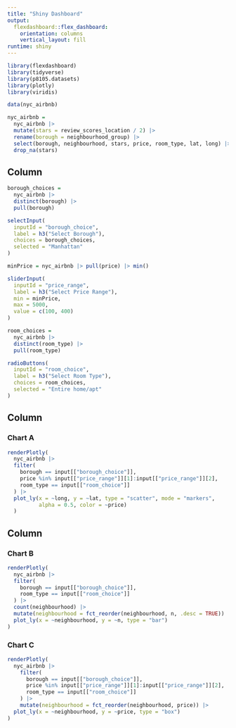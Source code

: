 ```yaml
---
title: "Shiny Dashboard"
output: 
  flexdashboard::flex_dashboard:
    orientation: columns
    vertical_layout: fill
runtime: shiny
---
```


```r
library(flexdashboard)
library(tidyverse)
library(p8105.datasets)
library(plotly)
library(viridis)
```


```r
data(nyc_airbnb)

nyc_airbnb =
  nyc_airbnb |> 
  mutate(stars = review_scores_location / 2) |> 
  rename(borough = neighbourhood_group) |> 
  select(borough, neighbourhood, stars, price, room_type, lat, long) |> 
  drop_na(stars)
```


Column {.sidebar}
-----------------------------------------------------------------------

```r
borough_choices = 
  nyc_airbnb |> 
  distinct(borough) |> 
  pull(borough)

selectInput(
  inputId = "borough_choice",
  label = h3("Select Borough"),
  choices = borough_choices,
  selected = "Manhattan"
)
```

```r
minPrice = nyc_airbnb |> pull(price) |> min()

sliderInput(
  inputId = "price_range",
  label = h3("Select Price Range"),
  min = minPrice,
  max = 5000,
  value = c(100, 400)
)
```


```r
room_choices = 
  nyc_airbnb |> 
  distinct(room_type) |> 
  pull(room_type)

radioButtons(
  inputId = "room_choice",
  label = h3("Select Room Type"),
  choices = room_choices,
  selected = "Entire home/apt"
)
```


Column {data-width=650}
-----------------------------------------------------------------------

### Chart A

```r
renderPlotly(
  nyc_airbnb |> 
  filter(
    borough == input[["borough_choice"]],
    price %in% input[["price_range"]][1]:input[["price_range"]][2],
    room_type == input[["room_choice"]]
  ) |> 
  plot_ly(x = ~long, y = ~lat, type = "scatter", mode = "markers", 
          alpha = 0.5, color = ~price)
  )
```

Column {data-width=350}
-----------------------------------------------------------------------

### Chart B

```r
renderPlotly(
  nyc_airbnb |> 
  filter(
    borough == input[["borough_choice"]],
    room_type == input[["room_choice"]]
  ) |> 
  count(neighbourhood) |> 
  mutate(neighbourhood = fct_reorder(neighbourhood, n, .desc = TRUE)) |> 
  plot_ly(x = ~neighbourhood, y = ~n, type = "bar")
)
```

### Chart C

```r
renderPlotly(
  nyc_airbnb |> 
    filter(
      borough == input[["borough_choice"]],
      price %in% input[["price_range"]][1]:input[["price_range"]][2],
      room_type == input[["room_choice"]]
    ) |> 
    mutate(neighbourhood = fct_reorder(neighbourhood, price)) |> 
  plot_ly(x = ~neighbourhood, y = ~price, type = "box")
)
```

